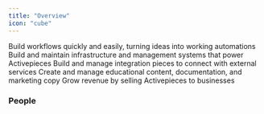 ```yaml
---
title: "Overview" 
icon: "cube"
---
```


<CardGroup cols={2}>
  <Card title="Product" icon="rocket" href="/handbook/teams/product" color="#8E44AD">
    Build workflows quickly and easily, turning ideas into working automations
  </Card>

  <Card title="Platform" icon="layer-group" href="/handbook/teams/platform" color="#34495E">
    Build and maintain infrastructure and management systems that power Activepieces
  </Card>
    <Card title="Pieces" icon="puzzle-piece" href="/handbook/teams/pieces" color="#F1C40F">
    Build and manage integration pieces to connect with external services
  </Card>
  <Card title="Marketing Website & Content" icon="pencil" href="/handbook/teams/content" color="#FF6B6B">
    Create and manage educational content, documentation, and marketing copy
  </Card>
  <Card title="Sales" icon="handshake" href="/handbook/teams/sales" color="#27AE60">
    Grow revenue by selling Activepieces to businesses
  </Card>
</CardGroup>

### People

<CardGroup col={3}>
<Snippet file="profile/ash.mdx" />
<Snippet file="profile/mo.mdx" />
<Snippet file="profile/abdulyki.mdx" />
<Snippet file="profile/kishan.mdx" />
<Snippet file="profile/hazem.mdx" />
<Snippet file="profile/amr.mdx" />
<Snippet file="profile/ginika.mdx" />
<Snippet file="profile/kareem.mdx" />
<Snippet file="profile/louai.mdx" />
<Snippet file="profile/david.mdx" />
<Snippet file="profile/sanket.mdx" />
<Snippet file="profile/chaker.mdx" />
</CardGroup>
